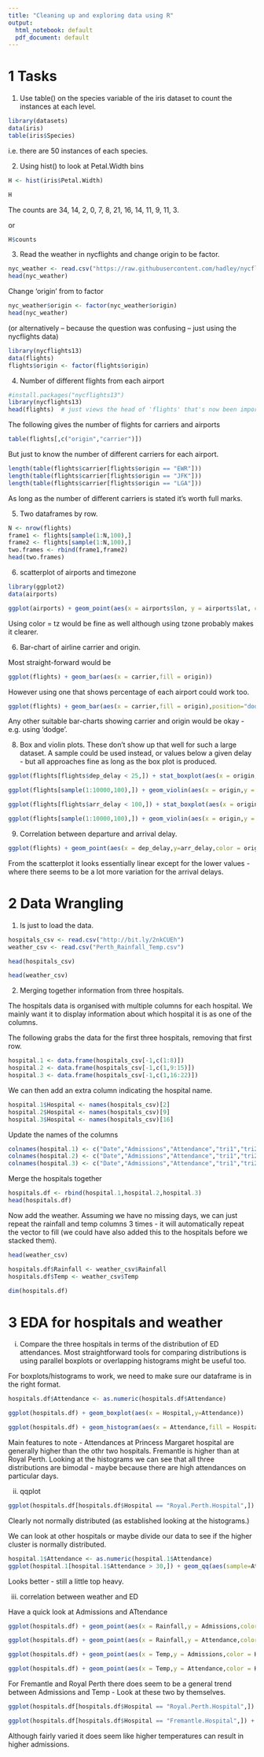 ---
title: "Cleaning up and exploring data using R"
output:
  html_notebook: default
  pdf_document: default
---

# 1 Tasks

1. Use table() on the species variable of the iris dataset to count the instances at each level.

```{r}
library(datasets)
data(iris)
table(iris$Species)
```

i.e. there are 50 instances of each species.

2. Using hist() to look at Petal.Width bins

```{r}
H <- hist(iris$Petal.Width)
```

```{r}
H
```

The counts are 34, 14, 2, 0, 7, 8, 21, 16, 14, 11, 9, 11, 3.

or 

```{r}
H$counts
```
3. Read the weather in nycflights and change origin to be factor.

```{r}
nyc_weather <- read.csv("https://raw.githubusercontent.com/hadley/nycflights13/master/data-raw/weather.csv")
head(nyc_weather)
```

Change 'origin' from <chr> to factor

```{r}
nyc_weather$origin <- factor(nyc_weather$origin)
head(nyc_weather)
```

(or alternatively -- because the question was confusing -- just using the nycflights data)

```{r}
library(nycflights13)
data(flights)
flights$origin <- factor(flights$origin)
```

4.  Number of different flights from each airport

```{r}
#install.packages("nycflights13")
library(nycflights13)
head(flights)  # just views the head of 'flights' that's now been imported
```

The following gives the number of flights for carriers and airports

```{r}
table(flights[,c("origin","carrier")])
```

But just to know the number of different carriers for each airport.

```{r}
length(table(flights$carrier[flights$origin == "EWR"]))
length(table(flights$carrier[flights$origin == "JFK"]))
length(table(flights$carrier[flights$origin == "LGA"]))
```

As long as the number of different carriers is stated it's worth full marks. 

5. Two dataframes by row.

```{r}
N <- nrow(flights)
frame1 <- flights[sample(1:N,100),]
frame2 <- flights[sample(1:N,100),]
two.frames <- rbind(frame1,frame2)
head(two.frames)
```

6. scatterplot of airports and timezone

```{r}
library(ggplot2)
data(airports)

ggplot(airports) + geom_point(aes(x = airports$lon, y = airports$lat, color = tzone))
```

Using color = tz would be fine as well although using tzone probably makes it clearer.

6. Bar-chart of airline carrier and origin.  

Most straight-forward would be

```{r}
ggplot(flights) + geom_bar(aes(x = carrier,fill = origin))
```
However using one that shows percentage of each airport could work too.

```{r}
ggplot(flights) + geom_bar(aes(x = carrier,fill = origin),position="dodge")
```

Any other suitable bar-charts showing carrier and origin would be okay - e.g. using 'dodge'.

8. Box and violin plots.  These don't show up that well for such a large dataset.  A sample could be used instead, or values below a given delay - but all approaches fine as long as the box plot is produced.


```{r}
ggplot(flights[flights$dep_delay < 25,]) + stat_boxplot(aes(x = origin,y = dep_delay))
```
```{r}
ggplot(flights[sample(1:10000,100),]) + geom_violin(aes(x = origin,y = dep_delay))
```

```{r}
ggplot(flights[flights$arr_delay < 100,]) + stat_boxplot(aes(x = origin,y = arr_delay))
```

```{r}
ggplot(flights[sample(1:10000,100),]) + geom_violin(aes(x = origin,y = arr_delay))
```

9. Correlation between departure and arrival delay.

```{r}
ggplot(flights) + geom_point(aes(x = dep_delay,y=arr_delay,color = origin))
```

From the scatterplot it looks essentially linear except for the lower values - where there seems to be a lot more variation for the arrival delays. 

# 2 Data Wrangling

1. Is just to load the data.

```{r}
hospitals_csv <- read.csv("http://bit.ly/2nkCUEh")
weather_csv <- read.csv("Perth_Rainfall_Temp.csv")
```

```{r}
head(hospitals_csv)
```

```{r}
head(weather_csv)
```

2. Merging together information from three hospitals.

The hospitals data is organised with multiple columns for each hospital.  We mainly want it to display information about which hospital it is as one of the columns.

The following grabs the data for the first three hospitals, removing that first row.

```{r}
hospital.1 <- data.frame(hospitals_csv[-1,c(1:8)])
hospital.2 <- data.frame(hospitals_csv[-1,c(1,9:15)])
hospital.3 <- data.frame(hospitals_csv[-1,c(1,16:22)])
```

We can then add an extra column indicating the hospital name.

```{r}
hospital.1$Hospital <- names(hospitals_csv)[2]
hospital.2$Hospital <- names(hospitals_csv)[9]
hospital.3$Hospital <- names(hospitals_csv)[16]
```

Update the names of the columns

```{r}
colnames(hospital.1) <- c("Date","Admissions","Attendance","tri1","tri2","tri3","tri4","tri5","Hospital")
colnames(hospital.2) <- c("Date","Admissions","Attendance","tri1","tri2","tri3","tri4","tri5","Hospital")
colnames(hospital.3) <- c("Date","Admissions","Attendance","tri1","tri2","tri3","tri4","tri5","Hospital")
```

Merge the hospitals together

```{r}
hospitals.df <- rbind(hospital.1,hospital.2,hospital.3)
head(hospitals.df)
```

Now add the weather.  Assuming we have no missing days, we can just repeat the rainfall and temp columns 3 times - it will automatically repeat the vector to fill (we could have also added this to the hospitals before we stacked them).

```{r}
head(weather_csv)
```

```{r}
hospitals.df$Rainfall <- weather_csv$Rainfall
hospitals.df$Temp <- weather_csv$Temp
```

```{r}
dim(hospitals.df)
```

# 3 EDA for hospitals and weather

(i) Compare the three hospitals in terms of the distribution of ED attendances.  Most straightforward tools for comparing distributions is using parallel boxplots or overlapping histograms might be useful too.

For boxplots/histograms to work, we need to make sure our dataframe is in the right format.

```{r}
hospitals.df$Attendance <- as.numeric(hospitals.df$Attendance)
```

```{r}
ggplot(hospitals.df) + geom_boxplot(aes(x = Hospital,y=Attendance))
```

```{r}
ggplot(hospitals.df) + geom_histogram(aes(x = Attendance,fill = Hospital),alpha = 0.5,position = "identity",bins=40)
```

Main features to note - Attendances at Princess Margaret hospital are generally higher than the othr two hospitals.  Fremantle is higher than at Royal Perth.  Looking at the histograms we can see that all three distributions are bimodal - maybe because there are high attendances on particular days. 

(ii) qqplot

```{r}
ggplot(hospitals.df[hospitals.df$Hospital == "Royal.Perth.Hospital",]) + geom_qq(aes(sample=Attendance))
```

Clearly not normally distributed (as established looking at the histograms.)

We can look at other hospitals or maybe divide our data to see if the higher cluster is normally distributed.

```{r}
hospital.1$Attendance <- as.numeric(hospital.1$Attendance)
ggplot(hospital.1[hospital.1$Attendance > 30,]) + geom_qq(aes(sample=Attendance))
```
Looks better - still a little top heavy. 

(iii) correlation between weather and ED

Have a quick look at Admissions and ATtendance

```{r}
ggplot(hospitals.df) + geom_point(aes(x = Rainfall,y = Admissions,color = Hospital))
```


```{r}
ggplot(hospitals.df) + geom_point(aes(x = Rainfall,y = Attendance,color = Hospital))
```

```{r}
ggplot(hospitals.df) + geom_point(aes(x = Temp,y = Admissions,color = Hospital))
```

```{r}
ggplot(hospitals.df) + geom_point(aes(x = Temp,y = Attendance,color = Hospital))
```

For Fremantle and Royal Perth there does seem to be a general trend between Admissions and Temp - Look at these two by themselves.

```{r}
ggplot(hospitals.df[hospitals.df$Hospital == "Royal.Perth.Hospital",]) + geom_point(aes(x = Temp,y = Admissions))
```

```{r}
ggplot(hospitals.df[hospitals.df$Hospital == "Fremantle.Hospital",]) + geom_point(aes(x = Temp,y = Admissions))
```

Although fairly varied it does seem like higher temperatures can result in higher admissions.
